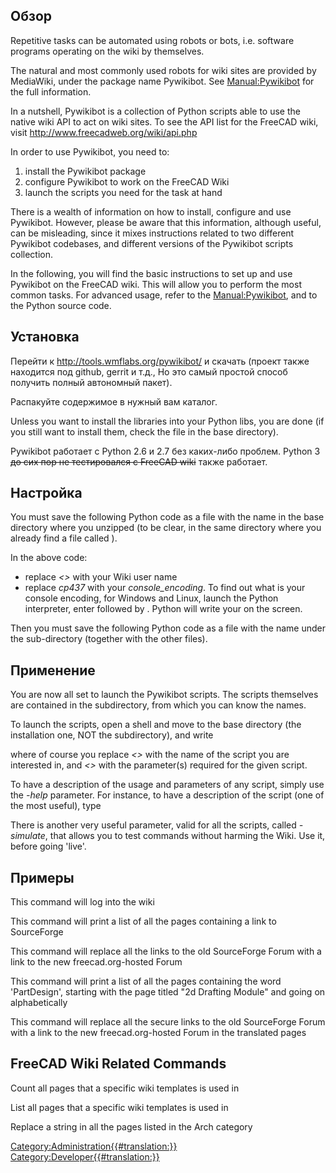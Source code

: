 <languages/>
{{VeryImportantMessage|Robots are intrinsically dangerous as they can automatically do a lot of damage. Use with extreme care!}}

<span id="Overview"></span>
==Обзор==

Repetitive tasks can be automated using robots or bots, i.e. software programs operating on the wiki by themselves.

The natural and most commonly used robots for wiki sites are provided by MediaWiki, under the package name Pywikibot. See [http://www.mediawiki.org/wiki/Manual:Pywikibot Manual:Pywikibot] for the full information.

In a nutshell, Pywikibot is a collection of Python scripts able to use the native wiki API to act on wiki sites. To see the API list for the FreeCAD wiki, visit http://www.freecadweb.org/wiki/api.php

In order to use Pywikibot, you need to:

# install the Pywikibot package
# configure Pywikibot to work on the FreeCAD Wiki
# launch the scripts you need for the task at hand

There is a wealth of information on how to install, configure and use Pywikibot. However, please be aware that this information, although useful, can be misleading, since it mixes instructions related to two different Pywikibot codebases, and different versions of the Pywikibot scripts collection.

In the following, you will find the basic instructions to set up and use Pywikibot on the FreeCAD wiki. This will allow you to perform the most common tasks. For advanced usage, refer to the [http://www.mediawiki.org/wiki/Manual:Pywikibot Manual:Pywikibot], and to the Python source code.

<span id="Installation"></span>
==Установка==

Перейти к http://tools.wmflabs.org/pywikibot/ и скачать {{FileName|package/pywikipedia/core.zip}} (проект также находится под github, gerrit и т.д., Но это самый простой способ получить полный автономный пакет).

Распакуйте содержимое в нужный вам каталог.

Unless you want to install the libraries into your Python libs, you are done (if you still want to install them, check the file {{FileName|INSTALL}} in the base directory).

Pywikibot работает с Python 2.6 и 2.7 без каких-либо проблем. Python 3 <s> до сих пор не тестировался с FreeCAD wiki</s> также работает.

<span id="Configuration"></span>
==Настройка==

You must save the following Python code as a file with the name {{FileName|user-config.py}} in the base directory where you unzipped {{FileName|package/pywikipedia/core.zip}} (to be clear, in the same directory where you already find a file called {{FileName|user-config.py.sample}}).

{{Code|code=
# -*- coding: cp437  -*-
family = 'freecadwiki'
mylang = 'en'
usernames['freecadwiki']['en'] = u'<<yourWikiUserName>>'
#usernames['freecadwiki']['freecadwiki'] = u'<<yourWikiUserName>>'
console_encoding = 'cp437'
}}

In the above code:

* replace ''<<yourWikiUserName>>'' with your Wiki user name
* replace ''cp437'' with your ''console_encoding''. To find out what is your console encoding, for Windows and Linux, launch the Python interpreter, enter {{SystemInput|import sys}} followed by {{SystemInput|print sys.stdout.encoding}}. Python will write your {{SystemOutput|console_encoding}} on the screen.


Then you must save the following Python code as a file with the name {{FileName|freecadwiki_family.py}} under the sub-directory {{FileName|/pywikibot/families}} (together with the other {{FileName|family_xxx.py}} files).

{{Code|code=
# -*- coding: utf-8  -*-

__version__ = '$Id: 7f3891c3bbbfbd69c0b005de953514803d783d92 $'

from pywikibot import family


# The MediaWiki family
# user-config.py: usernames['mediawiki']['mediawiki'] = 'User name'
class Family(family.WikimediaFamily):
    def __init__(self):
        super(Family, self).__init__()
        self.name = 'freecadwiki'

        self.langs = {
            'en': 'www.freecadweb.org',
        }

    def scriptpath(self, code):
        return 'wiki'

    def path(self, code):
        return '/index.php' #The path of index.php, look at your wiki address. 
	 
    def apipath(self, code):
        return '/api.php' #The path of api.php

    def version(self, code):
        # Replace with the actual version being run on your wiki
        return '1.20.3'

    def protocol(self, code):
        """
        Can be overridden to return 'https'. Other protocols are not supported.
        """
        return 'http'
        #return 'https' # My server uses https
}}

<span id="Usage"></span>
==Применение==

You are now all set to launch the Pywikibot scripts. The scripts themselves are contained in the {{FileName|/scripts}} subdirectory, from which you can know the names.

To launch the scripts, open a shell and move to the base directory (the installation one, NOT the {{FileName|/scripts}} subdirectory), and write

{{SystemInput|python pwb.py <<scriptname>>.py -<<parameter>>}}

where of course you replace ''<<scriptname>>'' with the name of the script you are interested in, and ''<<parameter>>'' with the parameter(s) required for the given script.

To have a description of the usage and parameters of any script, simply use the ''-help'' parameter. For instance, to have a description of the {{FileName|replace.py}} script (one of the most useful), type

{{SystemInput|python pwb.py replace.py -help}}

There is another very useful parameter, valid for all the scripts, called ''-simulate'', that allows you to test commands without harming the Wiki. Use it, before going 'live'.

<span id="Examples"></span>
==Примеры==

This command will log into the wiki

{{SystemInput|pwb.py login.py}}


This command will print a list of all the pages containing a link to SourceForge

{{SystemInput|pwb.py listpages.py -weblink:sourceforge.net}}


This command will replace all the links to the old SourceForge Forum with a link to the new freecad.org-hosted Forum

{{SystemInput|pwb.py replace.py -weblink:sourceforge.net/apps/phpbb/free-cad "sourceforge.net/apps/phpbb/free-cad" "forum.freecad.org"}}


This command will print a list of all the pages containing the word 'PartDesign', starting with the page titled "2d Drafting Module" and going on alphabetically

{{SystemInput|pwb.py listpages.py -start:"2d Drafting Module" -grep:PartDesign}}


This command will replace all the secure links to the old SourceForge Forum with a link to the new freecad.org-hosted Forum in the translated pages

{{SystemInput|pwb.py replace.py -start:Translations:! "https://sourceforge.net/apps/phpbb/free-cad" "http://forum.freecad.org"}}

== FreeCAD Wiki Related Commands ==
Count all pages that a specific wiki templates is used in

{{SystemInput|python3 pwb.py templatecount -count GuiCommand}} 


List all pages that a specific wiki templates is used in

{{SystemInput|python3 pwb.py templatecount -list GuiCommand}} 

Replace a string in all the pages listed in the Arch category

{{SystemInput|python3 pwb.py replace.py -cat:Arch}}
[[Category:Administration{{#translation:}}]]
[[Category:Developer{{#translation:}}]]